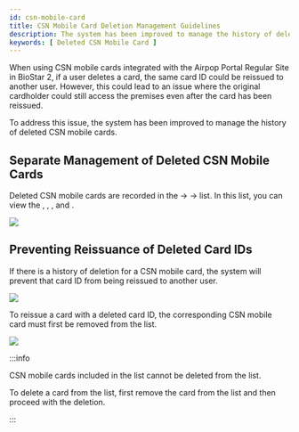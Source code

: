 ```yaml
---
id: csn-mobile-card
title: CSN Mobile Card Deletion Management Guidelines
description: The system has been improved to manage the history of deleted CSN mobile cards.
keywords: [ Deleted CSN Mobile Card ]
---
```


When using CSN mobile cards integrated with the Airpop Portal Regular Site in BioStar 2, if a user deletes a card, the same card ID could be reissued to another user. However, this could lead to an issue where the original cardholder could still access the premises even after the card has been reissued.

To address this issue, the system has been improved to manage the history of deleted CSN mobile cards.

## Separate Management of Deleted CSN Mobile Cards

Deleted CSN mobile cards are recorded in the <Cmd sid="common.setting" /> → <Cmd sid="common.card" /> → <Cmd sid="setting.card.deletedCsnMobileCard" /> list. In this list, you can view the <Cmd sid="setting.card.cardType" />, <Cmd sid="user.cardList.th.cardFormat" />, <Cmd sid="setting.card.cardId" />, and <Cmd sid="setting.card.lastCardHolder" />.

<Image src='/img/en/biostar-298-deleted-csn-mobile-card.png' caption />

## Preventing Reissuance of Deleted Card IDs

If there is a history of deletion for a CSN mobile card, the system will prevent that card ID from being reissued to another user.

<Image src='/img/en/biostar-298-deleted-csn-mobile-card-1.png' className='none' caption />

To reissue a card with a deleted card ID, the corresponding CSN mobile card must first be removed from the <Cmd sid="setting.card.deletedCsnMobileCard" /> list.

<Image src='/img/en/biostar-deleted-csn-mobile-card-2.png' caption />

:::info

CSN mobile cards included in the <Cmd sid="setting.card.deletedCsnMobileCard" /> list cannot be deleted from the <Cmd sid="setting.card.unassignedCard" /> list.

To delete a card from the <Cmd sid="setting.card.unassignedCard" /> list, first remove the card from the <Cmd sid="setting.card.deletedCsnMobileCard" /> list and then proceed with the deletion.

:::